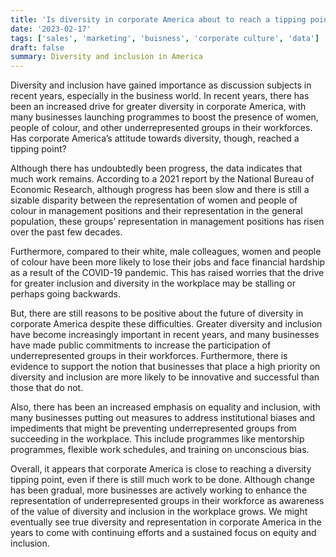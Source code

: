 ```yaml
---
title: 'Is diversity in corporate America about to reach a tipping point?'
date: '2023-02-17'
tags: ['sales', 'marketing', 'buisness', 'corporate culture', 'data']
draft: false
summary: Diversity and inclusion in America
---
```

Diversity and inclusion have gained importance as discussion subjects in recent years, especially in the business world. In recent years, there has been an increased drive for greater diversity in corporate America, with many businesses launching programmes to boost the presence of women, people of colour, and other underrepresented groups in their workforces. Has corporate America’s attitude towards diversity, though, reached a tipping point?

Although there has undoubtedly been progress, the data indicates that much work remains. According to a 2021 report by the National Bureau of Economic Research, although progress has been slow and there is still a sizable disparity between the representation of women and people of colour in management positions and their representation in the general population, these groups’ representation in management positions has risen over the past few decades.

Furthermore, compared to their white, male colleagues, women and people of colour have been more likely to lose their jobs and face financial hardship as a result of the COVID-19 pandemic. This has raised worries that the drive for greater inclusion and diversity in the workplace may be stalling or perhaps going backwards.

But, there are still reasons to be positive about the future of diversity in corporate America despite these difficulties. Greater diversity and inclusion have become increasingly important in recent years, and many businesses have made public commitments to increase the participation of underrepresented groups in their workforces. Furthermore, there is evidence to support the notion that businesses that place a high priority on diversity and inclusion are more likely to be innovative and successful than those that do not.

Also, there has been an increased emphasis on equality and inclusion, with many businesses putting out measures to address institutional biases and impediments that might be preventing underrepresented groups from succeeding in the workplace. This include programmes like mentorship programmes, flexible work schedules, and training on unconscious bias.

Overall, it appears that corporate America is close to reaching a diversity tipping point, even if there is still much work to be done. Although change has been gradual, more businesses are actively working to enhance the representation of underrepresented groups in their workforce as awareness of the value of diversity and inclusion in the workplace grows. We might eventually see true diversity and representation in corporate America in the years to come with continuing efforts and a sustained focus on equity and inclusion.